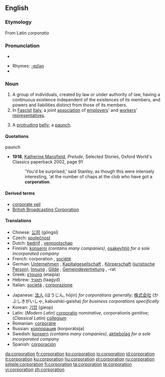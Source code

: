 {{wikipedia}}
==English==

===Etymology===
From Latin ''corporatio''

===Pronunciation===
*{{audio|en-us-corporation.ogg|Audio (US)}}

*Rhymes: [[Rhymes:English:-eɪʃǝn|-eɪʃǝn]]
*{{IPA|/'kɔːpoˈreɪʃn/}}

===Noun===
{{en-noun}}
#A group of individuals, created by law or under authority of law, having a continuous existence independent of the existences of its members, and powers and liabilities distinct from those of its members.
#In [[Fascist]] [[Italy]], a joint [[association]] of [[employers]]' and [[workers]]' [[representatives]].
# {{slang}} A [[protruding]] [[belly]]; a [[paunch]].

====Quotations====
;paunch
*'''1918''', [[w:Katherine Mansfield|Katherine Mansfield]], ''Prelude'', Selected Stories, Oxford World's Classics paperback 2002, page 91
*: 'You'd be surprised,' said Stanley, as though this were intensely interesting, 'at the number of chaps at the club who have got a '''corporation'''.

====Derived terms====
* [[corporate veil]]
* [[British Broadcasting Corporation]]

====Translations====
{{trans-top|company}}
*Chinese: [[公司]] (gōngsī)
*Czech: [[společnost]] {{f}}
*Dutch: [[bedrijf]] {{n}}, [[vennootschap]] {{n}}
*Finnish: [[konserni]] ''(contains many companies)'', [[osakeyhtiö]] ''for a sole incorporated company''
*French: corporation {{f}}, [[société]] {{f}}
*German: [[Unternehmen]] {{n}}, [[Kapitalgesellschaft]] {{f}}, [[Körperschaft]] {{f}} ([[juristische Person]]), [[Innung]] {{f}}, [[Gilde]] {{f}}, [[Gemeindevertretung]] {{f}}, -rat {{m}}  
*Greek: [[εταιρία]] (etaipía) {{f}}
*Hebrew: [[תאגיד]] (taagyd) {{m}}
*Italian: [[società]] {{f}}, [[corporazione]] {{f}}
{{trans-mid}}
*Japanese: [[法人]] (ほうじん, hōjin) ''for corporations generally''; [[株式会社]] (かぶしきがいしゃ, kabushiki-gaisha) ''for business corporations specifically''
*Korean: [[기업]] (gieop)
*Latin: (''Modern Latin'') [[corporatio]] {{f}} ''nominative'', corporationis ''genitive''; (''Classical Latin'') [[collegium]] {{n}}
*Romanian: [[corporaţie]] {{f}}
*Russian: [[корпорация]] (korporátsija) {{f}}
*Swedish: [[konsern]] ''(contains many companies)'', [[aktiebolag]] ''for a sole incorporated company''
*Spanish: [[corporación]] {{f}}
{{trans-bottom}}

{{trans-top|Italian association}}
{{trans-mid}}
{{trans-bottom}}

[[da:corporation]]
[[fr:corporation]]
[[ko:corporation]]
[[io:corporation]]
[[id:corporation]]
[[it:corporation]]
[[ku:corporation]]
[[hu:corporation]]
[[pl:corporation]]
[[ru:corporation]]
[[simple:corporation]]
[[fi:corporation]]
[[ta:corporation]]
[[te:corporation]]
[[vi:corporation]]
[[zh:corporation]]